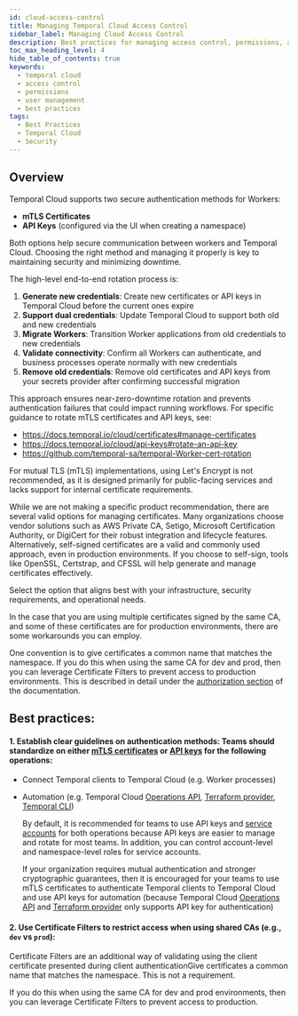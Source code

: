 ```yaml
---
id: cloud-access-control
title: Managing Temporal Cloud Access Control
sidebar_label: Managing Cloud Access Control
description: Best practices for managing access control, permissions, and user management in Temporal Cloud.
toc_max_heading_level: 4
hide_table_of_contents: true
keywords:
  - temporal cloud
  - access control
  - permissions
  - user management
  - best practices
tags:
  - Best Practices
  - Temporal Cloud
  - Security
---
```


## Overview 

Temporal Cloud supports two secure authentication methods for Workers:
- **mTLS Certificates**
- **API Keys** (configured via the UI when creating a namespace)

Both options help secure communication between workers and Temporal Cloud. Choosing the right method and managing it properly is key to maintaining security and minimizing downtime. 

The high-level end-to-end rotation process is:

1. **Generate new credentials**: Create new certificates or API keys in Temporal Cloud before the current ones expire
2. **Support dual credentials**: Update Temporal Cloud to support both old and new credentials
3. **Migrate Workers**: Transition Worker applications from old credentials to new credentials
4. **Validate connectivity**: Confirm all Workers can authenticate, and business processes operate normally with new credentials
5. **Remove old credentials**: Remove old certificates and API keys from your secrets provider after confirming successful migration 

This approach ensures near-zero-downtime rotation and prevents authentication failures that could impact running workflows. For specific guidance to rotate mTLS certificates and API keys, see:
- https://docs.temporal.io/cloud/certificates#manage-certificates 
- https://docs.temporal.io/cloud/api-keys#rotate-an-api-key 
- https://github.com/temporal-sa/temporal-Worker-cert-rotation 

For mutual TLS (mTLS) implementations, using Let's Encrypt is not recommended, as it is designed primarily for public-facing services and lacks support for internal certificate requirements. 

While we are not making a specific product recommendation, there are several valid options for managing certificates. Many organizations choose vendor solutions such as AWS Private CA, Setigo, Microsoft Certification Authority, or DigiCert for their robust integration and lifecycle features. Alternatively, self-signed certificates are a valid and commonly used approach, even in production environments. If you choose to self-sign, tools like OpenSSL, Certstrap, and CFSSL will help generate and manage certificates effectively. 

Select the option that aligns best with your infrastructure, security requirements, and operational needs.

In the case that you are using multiple certificates signed by the same CA, and some of these certificates are for production environments, there are some workarounds you can employ. 

One convention is to give certificates a common name that matches the namespace. If you do this when using the same CA for dev and prod, then you can leverage Certificate Filters to prevent access to production environments. This is described in detail under the [authorization section](https://docs.temporal.io/cloud/certificates#control-authorization) of the documentation. 

## Best practices: 
#### 1. Establish clear guidelines on authentication methods: Teams should standardize on either [mTLS certificates](https://docs.temporal.io/cloud/certificates) or [API keys](https://docs.temporal.io/cloud/api-keys) for the following operations:
- Connect Temporal clients to Temporal Cloud (e.g. Worker processes)
- Automation (e.g. Temporal Cloud [Operations API](https://docs.temporal.io/ops), [Terraform provider](https://docs.temporal.io/production-deployment/cloud/terraform-provider), [Temporal CLI](https://docs.temporal.io/cli/setup-cli))

    By default, it is recommended for teams to use API keys and [service accounts](https://docs.temporal.io/cloud/service-accounts) for both operations because API keys are easier to manage and rotate for most teams. In addition, you can control account-level and namespace-level roles for service accounts. 

    If your organization requires mutual authentication and stronger cryptographic guarantees, then it is encouraged for your teams to use mTLS certificates to authenticate Temporal clients to Temporal Cloud and use API keys for automation (because Temporal Cloud [Operations API](https://docs.temporal.io/ops) and [Terraform provider](https://docs.temporal.io/production-deployment/cloud/terraform-provider) only supports API key for authentication)

#### 2. Use Certificate Filters to restrict access when using shared CAs (e.g., `dev` vs `prod`):

  Certificate Filters are an additional way of validating using the client certificate presented during client authenticationGive certificates a common name that matches the namespace. This is not a requirement.   

  If you do this when using the same CA for dev and prod environments, then you can leverage Certificate Filters to prevent access to production. 
